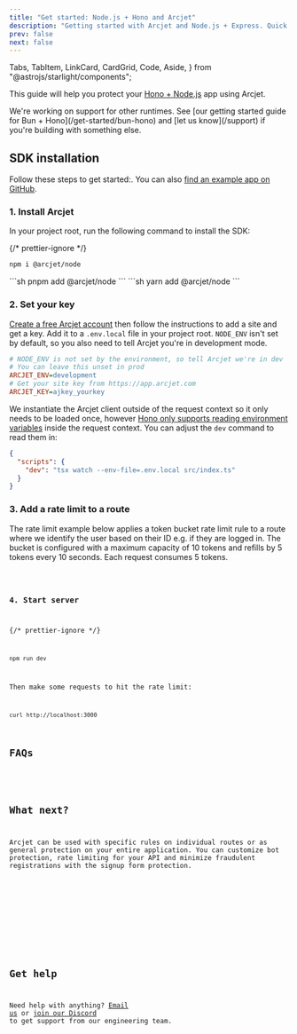 ```yaml
---
title: "Get started: Node.js + Hono and Arcjet"
description: "Getting started with Arcjet and Node.js + Express. Quick start guide for adding rate limiting, bot protection, and email validation to your Node.js + Hono app."
prev: false
next: false
---
```


  Tabs,
  TabItem,
  LinkCard,
  CardGrid,
  Code,
  Aside,
} from "@astrojs/starlight/components";

This guide will help you protect your [Hono +
Node.js](https://hono.dev/getting-started/nodejs) app using Arcjet.

<WhatIsArcjet />

<Aside type="note" title="Other runtimes">
  We're working on support for other runtimes. See [our getting started guide
  for Bun + Hono](/get-started/bun-hono) and [let us know](/support) if you're
  building with something else.
</Aside>

## SDK installation

Follow these steps to get started:. You can also [find an example app on
GitHub](https://github.com/arcjet/arcjet-js/tree/main/examples/nodejs-hono-rl).

### 1. Install Arcjet

In your project root, run the following command to install the SDK:

{/* prettier-ignore */}
<Tabs>
<TabItem label="npm">
```sh
npm i @arcjet/node
```
</TabItem>
<TabItem label="pnpm">
```sh
pnpm add @arcjet/node
```
</TabItem>
<TabItem label="yarn">
```sh
yarn add @arcjet/node
```
</TabItem>
</Tabs>

### 2. Set your key

[Create a free Arcjet account](https://app.arcjet.com) then follow the
instructions to add a site and get a key. Add it to a `.env.local` file in your
project root. `NODE_ENV` isn't set by default, so you also need to tell
Arcjet you're in development mode.

```ini title=".env.local"
# NODE_ENV is not set by the environment, so tell Arcjet we're in dev
# You can leave this unset in prod
ARCJET_ENV=development
# Get your site key from https://app.arcjet.com
ARCJET_KEY=ajkey_yourkey
```

We instantiate the Arcjet client outside of the request context so it only needs
to be loaded once, however [Hono only supports reading environment
variables](https://hono.dev/helpers/adapter#env) inside the request context. You
can adjust the `dev` command to read them in:

```json title="package.json"
{
  "scripts": {
    "dev": "tsx watch --env-file=.env.local src/index.ts"
  }
}
```

### 3. Add a rate limit to a route

The rate limit example below applies a token bucket rate limit rule to a route
where we identify the user based on their ID e.g. if they are logged in. The
bucket is configured with a maximum capacity of 10 tokens and refills by 5
tokens every 10 seconds. Each request consumes 5 tokens.

<Code code={NodeJSHono} lang="ts" title="src/index.ts" />

### 4. Start server

{/* prettier-ignore */}
```sh
npm run dev
````

Then make some requests to hit the rate limit:

```sh
curl http://localhost:3000
```

## FAQs

<FAQs />

## What next?

Arcjet can be used with specific rules on individual routes or as general
protection on your entire application. You can customize bot protection, rate
limiting for your API and minimize fraudulent registrations with the signup form
protection.

<CardGrid>
  <LinkCard
    title="Example apps"
    href="https://github.com/arcjet/arcjet-js/tree/main/examples"
    description="Check out the examples."
  ></LinkCard>
  <LinkCard
    title="Arcjet Shield"
    href="/shield/quick-start/nodejs"
    description="Protect your app from common attacks."
  />
  <LinkCard
    title="Bot protection"
    href="/bot-protection/quick-start/nodejs"
    description="Protect your app from bots and scrapers."
  />
  <LinkCard
    title="Rate limiting"
    href="/rate-limiting/reference/nodejs"
    description="Protect your app from abuse."
  />
  <LinkCard
    title="Email validation"
    href="/email-validation/quick-start/nodejs"
    description="Minimize fraudulent registrations."
  />
  <LinkCard
    title="SDK reference"
    href="/reference/nodejs"
    description="Node.js SDK reference guide."
  />
</CardGrid>

## Get help

Need help with anything? [Email us](mailto:support@arcjet.com) or [join our
Discord](https://discord.gg/TPra6jqZDC) to get support from our
engineering team.
